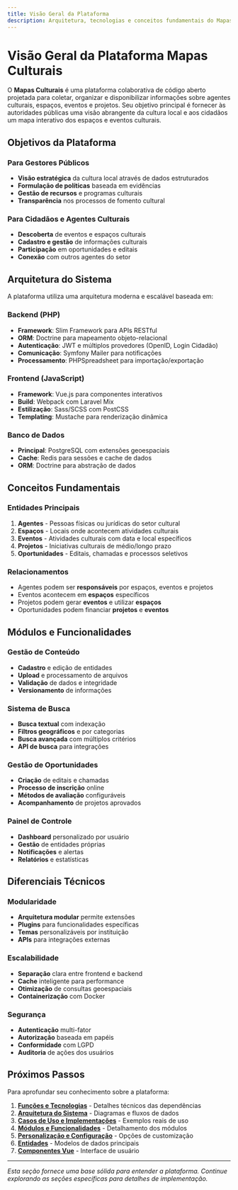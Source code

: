 ```yaml
---
title: Visão Geral da Plataforma
description: Arquitetura, tecnologias e conceitos fundamentais do Mapas Culturais
---
```


# Visão Geral da Plataforma Mapas Culturais

O **Mapas Culturais** é uma plataforma colaborativa de código aberto projetada para coletar, organizar e disponibilizar informações sobre agentes culturais, espaços, eventos e projetos. Seu objetivo principal é fornecer às autoridades públicas uma visão abrangente da cultura local e aos cidadãos um mapa interativo dos espaços e eventos culturais.

## Objetivos da Plataforma

### Para Gestores Públicos
- **Visão estratégica** da cultura local através de dados estruturados
- **Formulação de políticas** baseada em evidências
- **Gestão de recursos** e programas culturais
- **Transparência** nos processos de fomento cultural

### Para Cidadãos e Agentes Culturais
- **Descoberta** de eventos e espaços culturais
- **Cadastro e gestão** de informações culturais
- **Participação** em oportunidades e editais
- **Conexão** com outros agentes do setor

## Arquitetura do Sistema

A plataforma utiliza uma arquitetura moderna e escalável baseada em:

### Backend (PHP)
- **Framework**: Slim Framework para APIs RESTful
- **ORM**: Doctrine para mapeamento objeto-relacional
- **Autenticação**: JWT e múltiplos provedores (OpenID, Login Cidadão)
- **Comunicação**: Symfony Mailer para notificações
- **Processamento**: PHPSpreadsheet para importação/exportação

### Frontend (JavaScript)
- **Framework**: Vue.js para componentes interativos
- **Build**: Webpack com Laravel Mix
- **Estilização**: Sass/SCSS com PostCSS
- **Templating**: Mustache para renderização dinâmica

### Banco de Dados
- **Principal**: PostgreSQL com extensões geoespaciais
- **Cache**: Redis para sessões e cache de dados
- **ORM**: Doctrine para abstração de dados

## Conceitos Fundamentais

### Entidades Principais

1. **Agentes** - Pessoas físicas ou jurídicas do setor cultural
2. **Espaços** - Locais onde acontecem atividades culturais
3. **Eventos** - Atividades culturais com data e local específicos
4. **Projetos** - Iniciativas culturais de médio/longo prazo
5. **Oportunidades** - Editais, chamadas e processos seletivos

### Relacionamentos
- Agentes podem ser **responsáveis** por espaços, eventos e projetos
- Eventos acontecem em **espaços** específicos
- Projetos podem gerar **eventos** e utilizar **espaços**
- Oportunidades podem financiar **projetos** e **eventos**

## Módulos e Funcionalidades

### Gestão de Conteúdo
- **Cadastro** e edição de entidades
- **Upload** e processamento de arquivos
- **Validação** de dados e integridade
- **Versionamento** de informações

### Sistema de Busca
- **Busca textual** com indexação
- **Filtros geográficos** e por categorias
- **Busca avançada** com múltiplos critérios
- **API de busca** para integrações

### Gestão de Oportunidades
- **Criação** de editais e chamadas
- **Processo de inscrição** online
- **Métodos de avaliação** configuráveis
- **Acompanhamento** de projetos aprovados

### Painel de Controle
- **Dashboard** personalizado por usuário
- **Gestão** de entidades próprias
- **Notificações** e alertas
- **Relatórios** e estatísticas

## Diferenciais Técnicos

### Modularidade
- **Arquitetura modular** permite extensões
- **Plugins** para funcionalidades específicas
- **Temas** personalizáveis por instituição
- **APIs** para integrações externas

### Escalabilidade
- **Separação** clara entre frontend e backend
- **Cache** inteligente para performance
- **Otimização** de consultas geoespaciais
- **Containerização** com Docker

### Segurança
- **Autenticação** multi-fator
- **Autorização** baseada em papéis
- **Conformidade** com LGPD
- **Auditoria** de ações dos usuários

## Próximos Passos

Para aprofundar seu conhecimento sobre a plataforma:

1. **[Funções e Tecnologias](01_funcoes_tecnologias)** - Detalhes técnicos das dependências
2. **[Arquitetura do Sistema](02_arquitetura_sistema)** - Diagramas e fluxos de dados
3. **[Casos de Uso e Implementações](03_casos_uso_implementacoes)** - Exemplos reais de uso
4. **[Módulos e Funcionalidades](04_modulos_funcionalidades)** - Detalhamento dos módulos
5. **[Personalização e Configuração](05_personalizacao_configuracao)** - Opções de customização
6. **[Entidades](../01_entidades__entities__)** - Modelos de dados principais
7. **[Componentes Vue](../02_componentes_vue__vue_components__)** - Interface de usuário

---

*Esta seção fornece uma base sólida para entender a plataforma. Continue explorando as seções específicas para detalhes de implementação.*
